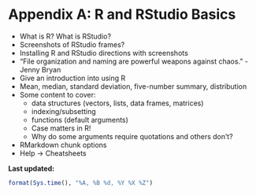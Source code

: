 # Appendix A: R and RStudio Basics {#appendix1}

- What is R? What is RStudio?
- Screenshots of RStudio frames?
- Installing R and RStudio directions with screenshots
- "File organization and naming are powerful weapons against chaos." - Jenny Bryan
- Give an introduction into using R
- Mean, median, standard deviation, five-number summary, distribution
- Some content to cover:
    + data structures (vectors, lists, data frames, matrices)
    + indexing/subsetting
    + functions (default arguments)
    + Case matters in R!
    + Why do some arguments require quotations and others don't?
- RMarkdown chunk options
- Help -> Cheatsheets

**Last updated:**

```r
format(Sys.time(), "%A, %B %d, %Y %X %Z")
```
